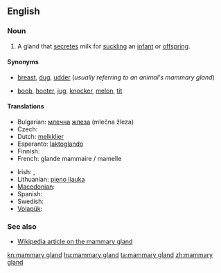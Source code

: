 ==English==
{{wikipedia}}

===Noun===
{{en-noun|sg=[[mammary]] [[gland]]}}

# {{anatomy}} A gland that [[secrete]]s milk for [[suckle|suckling]] an [[infant]] or [[offspring]].

====Synonyms====
* {{sense|standard}} [[breast]], [[dug]], [[udder]] (''usually referring to an animal's mammary gland'')
* {{sense|somewhat taboo slang, usually used of a woman's mammary gland}} [[boob]], [[hooter]], [[jug]], [[knocker]], [[melon]], [[tit]]<!--add more if you can think of any-->

====Translations====
{{trans-top|milk-secreting gland}}
* Bulgarian: [[млечен|млечна]] [[жлеза]] (mlečna žleza) {{f}}
* Czech: {{t-|cs|mléčná žláza|f}}
* Dutch: [[melkklier]] {{f}}
* Esperanto: [[laktoglando]]
* Finnish: {{t+|fi|maitorauhanen}}
* French: glande mammaire / mamelle
{{trans-mid}}
* Irish: {{t|ga|faireog bhainne|f}}, {{t|ga|faireog mhamach|f}}
* Lithuanian: [[pieno liauka]] {{f}}
* [[Macedonian]]: {{t|mk|млечна жлезда|f|tr=mléčna žlézda}}
* Spanish: {{t-|es|glándula mamaria|f}}
* Swedish: {{t|sv|mjölkkörtel|c}}
* [[Volapük]]: {{t|vo|dög}}
{{trans-bottom}}

===See also===
* [[w:mammary gland|Wikipedia article on the mammary gland]]

[[kn:mammary gland]]
[[hu:mammary gland]]
[[ta:mammary gland]]
[[zh:mammary gland]]